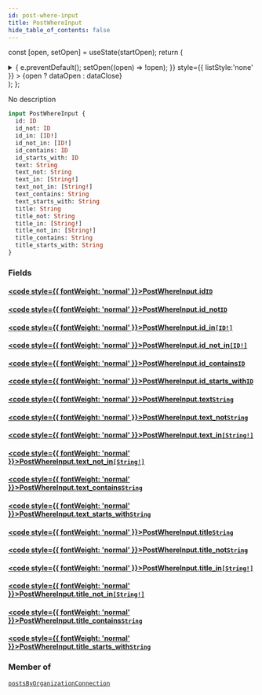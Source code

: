 ```yaml
---
id: post-where-input
title: PostWhereInput
hide_table_of_contents: false
---
```






const [open, setOpen] = useState(startOpen);
return (
<details {...(open ? { open: true } : {})} className="details" style={{ border:'none', boxShadow:'none', background:'var(--ifm-background-color)' }}>
<summary
onClick={(e) => {
e.preventDefault();
setOpen((open) => !open);
}}
style={{ listStyle:'none' }} >
{open ? dataOpen : dataClose}
</summary>
{open && children}
</details>
);
};

No description

```graphql
input PostWhereInput {
  id: ID
  id_not: ID
  id_in: [ID!]
  id_not_in: [ID!]
  id_contains: ID
  id_starts_with: ID
  text: String
  text_not: String
  text_in: [String!]
  text_not_in: [String!]
  text_contains: String
  text_starts_with: String
  title: String
  title_not: String
  title_in: [String!]
  title_not_in: [String!]
  title_contains: String
  title_starts_with: String
}
```

### Fields

#### [<code style={{ fontWeight: 'normal' }}>PostWhereInput.<b>id</b></code>](#)<Bullet />[`ID`](/schema/scalars/id) <Badge class="secondary" text="scalar"/>

>

#### [<code style={{ fontWeight: 'normal' }}>PostWhereInput.<b>id_not</b></code>](#)<Bullet />[`ID`](/schema/scalars/id) <Badge class="secondary" text="scalar"/>

>

#### [<code style={{ fontWeight: 'normal' }}>PostWhereInput.<b>id_in</b></code>](#)<Bullet />[`[ID!]`](/schema/scalars/id) <Badge class="secondary" text="list"/> <Badge class="secondary" text="scalar"/>

>

#### [<code style={{ fontWeight: 'normal' }}>PostWhereInput.<b>id_not_in</b></code>](#)<Bullet />[`[ID!]`](/schema/scalars/id) <Badge class="secondary" text="list"/> <Badge class="secondary" text="scalar"/>

>

#### [<code style={{ fontWeight: 'normal' }}>PostWhereInput.<b>id_contains</b></code>](#)<Bullet />[`ID`](/schema/scalars/id) <Badge class="secondary" text="scalar"/>

>

#### [<code style={{ fontWeight: 'normal' }}>PostWhereInput.<b>id_starts_with</b></code>](#)<Bullet />[`ID`](/schema/scalars/id) <Badge class="secondary" text="scalar"/>

>

#### [<code style={{ fontWeight: 'normal' }}>PostWhereInput.<b>text</b></code>](#)<Bullet />[`String`](/schema/scalars/string) <Badge class="secondary" text="scalar"/>

>

#### [<code style={{ fontWeight: 'normal' }}>PostWhereInput.<b>text_not</b></code>](#)<Bullet />[`String`](/schema/scalars/string) <Badge class="secondary" text="scalar"/>

>

#### [<code style={{ fontWeight: 'normal' }}>PostWhereInput.<b>text_in</b></code>](#)<Bullet />[`[String!]`](/schema/scalars/string) <Badge class="secondary" text="list"/> <Badge class="secondary" text="scalar"/>

>

#### [<code style={{ fontWeight: 'normal' }}>PostWhereInput.<b>text_not_in</b></code>](#)<Bullet />[`[String!]`](/schema/scalars/string) <Badge class="secondary" text="list"/> <Badge class="secondary" text="scalar"/>

>

#### [<code style={{ fontWeight: 'normal' }}>PostWhereInput.<b>text_contains</b></code>](#)<Bullet />[`String`](/schema/scalars/string) <Badge class="secondary" text="scalar"/>

>

#### [<code style={{ fontWeight: 'normal' }}>PostWhereInput.<b>text_starts_with</b></code>](#)<Bullet />[`String`](/schema/scalars/string) <Badge class="secondary" text="scalar"/>

>

#### [<code style={{ fontWeight: 'normal' }}>PostWhereInput.<b>title</b></code>](#)<Bullet />[`String`](/schema/scalars/string) <Badge class="secondary" text="scalar"/>

>

#### [<code style={{ fontWeight: 'normal' }}>PostWhereInput.<b>title_not</b></code>](#)<Bullet />[`String`](/schema/scalars/string) <Badge class="secondary" text="scalar"/>

>

#### [<code style={{ fontWeight: 'normal' }}>PostWhereInput.<b>title_in</b></code>](#)<Bullet />[`[String!]`](/schema/scalars/string) <Badge class="secondary" text="list"/> <Badge class="secondary" text="scalar"/>

>

#### [<code style={{ fontWeight: 'normal' }}>PostWhereInput.<b>title_not_in</b></code>](#)<Bullet />[`[String!]`](/schema/scalars/string) <Badge class="secondary" text="list"/> <Badge class="secondary" text="scalar"/>

>

#### [<code style={{ fontWeight: 'normal' }}>PostWhereInput.<b>title_contains</b></code>](#)<Bullet />[`String`](/schema/scalars/string) <Badge class="secondary" text="scalar"/>

>

#### [<code style={{ fontWeight: 'normal' }}>PostWhereInput.<b>title_starts_with</b></code>](#)<Bullet />[`String`](/schema/scalars/string) <Badge class="secondary" text="scalar"/>

>

### Member of

[`postsByOrganizationConnection`](/schema/queries/posts-by-organization-connection) <Badge class="secondary" text="query"/>

